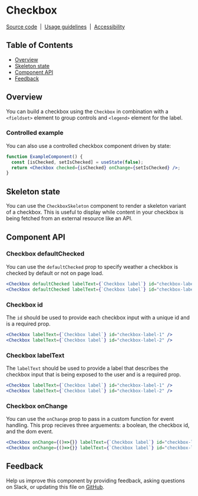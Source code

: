 
# Checkbox

[Source code](https://github.com/carbon-design-system/carbon/tree/master/packages/react/src/components/Checkbox)
&nbsp;|&nbsp;
[Usage guidelines](https://www.carbondesignsystem.com/components/checkbox/usage)
&nbsp;|&nbsp;
[Accessibility](https://www.carbondesignsystem.com/components/checkbox/accessibility)

## Table of Contents

- [Overview](#overview)
- [Skeleton state](#skeleton-state)
- [Component API](#component-api)
- [Feedback](#feedback)

## Overview

You can build a checkbox using the `Checkbox` in combination with a `<fieldset>`
element to group controls and `<legend>` element for the label.

<Preview>
  <Story id="checkbox--checkbox" />
</Preview>

### Controlled example

You can also use a controlled checkbox component driven by state:

```jsx
function ExampleComponent() {
  const [isChecked, setIsChecked] = useState(false);
  return <Checkbox checked={isChecked} onChange={setIsChecked} />;
}
```

## Skeleton state

You can use the `CheckboxSkeleton` component to render a skeleton variant of a
checkbox. This is useful to display while content in your checkbox is being
fetched from an external resource like an API.

<Preview>
  <Story id="checkbox--skeleton" />
</Preview>

## Component API

<Props />

### Checkbox defaultChecked

You can use the `defaultChecked` prop to specify weather a checkbox is checked
by default or not on page load.

```jsx
<Checkbox defaultChecked labelText={`Checkbox label`} id="checkbox-label-1" />
<Checkbox defaultChecked labelText={`Checkbox label`} id="checkbox-label-2" />
```

### Checkbox id

The `id` should be used to provide each checkbox input with a unique id and is a
required prop.

```jsx
<Checkbox labelText={`Checkbox label`} id="checkbox-label-1" />
<Checkbox labelText={`Checkbox label`} id="checkbox-label-2" />
```

### Checkbox labelText

The `labelText` should be used to provide a label that describes the checkbox
input that is being exposed to the user and is a required prop.

```jsx
<Checkbox labelText={`Checkbox label`} id="checkbox-label-1" />
<Checkbox labelText={`Checkbox label`} id="checkbox-label-2" />
```

### Checkbox onChange

You can use the `onChange` prop to pass in a custom function for event handling.
This prop recieves three arguements: a boolean, the checkbox id, and the dom
event.

```jsx
<Checkbox onChange={()=>{}} labelText={`Checkbox label`} id="checkbox-label-1" />
<Checkbox onChange={()=>{}} labelText={`Checkbox label`} id="checkbox-label-2" />
```

## Feedback

Help us improve this component by providing feedback, asking questions on Slack,
or updating this file on
[GitHub](https://github.com/carbon-design-system/carbon/edit/master/packages/react/src/components/Checkbox/Checkbox.mdx).

